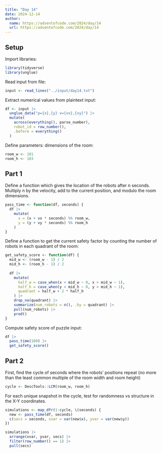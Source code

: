 ```yaml
---
title: "Day 14"
date: 2024-12-14
author:
  name: https://adventofcode.com/2024/day/14
  url: https://adventofcode.com/2024/day/14
---
```


## Setup

Import libraries:

```r

library(tidyverse)
library(unglue)

```

Read input from file:

```r

input <- read_lines("../input/day14.txt")

```

Extract numerical values from plaintext input:

```r

df <- input |>
  unglue_data("p={x},{y} v={vx},{vy}") |> 
  mutate(
    across(everything(), parse_number),
    robot_id = row_number(),
    .before = everything()
  )

```

Define parameters: dimensions of the room:

```r

room_w <- 101
room_h <- 103

```

## Part 1

Define a function which gives the location of the robots after n seconds. Multiply n by the velocity, add to the current position, and modulo the room dimensions.

```r

pass_time <- function(df, seconds) {
  df |> 
    mutate(
      x = (x + vx * seconds) %% room_w,
      y = (y + vy * seconds) %% room_h
    )
}

```

Define a function to get the current safety factor by counting the number of robots in each quadrant of the room:

```r

get_safety_score <- function(df) {
  mid_w <- (room_w - 1) / 2
  mid_h <- (room_h - 1) / 2
  
  df |> 
    mutate(
      half_w = case_when(x < mid_w ~ 0, x > mid_w ~ 1),
      half_h = case_when(y < mid_h ~ 0, y > mid_h ~ 1),
      quadrant = half_w + 2 * half_h
    ) |> 
    drop_na(quadrant) |> 
    summarize(num_robots = n(), .by = quadrant) |> 
    pull(num_robots) |> 
    prod()
}

```

Compute safety score of puzzle input:

```r

df |> 
  pass_time(100) |> 
  get_safety_score()

```

## Part 2

First, find the cycle of seconds where the robots' positions repeat (no more than the least common multiple of the room width and room height)

```r

cycle <- DescTools::LCM(room_w, room_h)

```

For each unique snapshot in the cycle, test for randomness vs structure in the X-Y coordinates.

```r
  
simulations <- map_dfr(1:cycle, \(seconds) {
  new <- pass_time(df, seconds)
  c(secs = seconds, xvar = var(new$x), yvar = var(new$y))
})

simulations |> 
  arrange(xvar, yvar, secs) |> 
  filter(row_number() == 1) |> 
  pull(secs)

```

